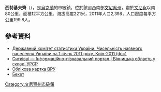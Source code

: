 {{No footnotes|time=2015-09-16T15:22:29+00:00}}
'''西特基夫齊'''（{{lang-uk|Ситківці}}），是[[烏克蘭|烏克蘭]]的市級鎮，位於該國西南部[[文尼察州|文尼察州]]，處於[[文尼察|文尼察]]以南80公里，面積12平方公里，海拔高度221米，2011年人口2,398，人口密度每平方公里199.8人。

==參考資料==
*[https://web.archive.org/web/20121010205321/http://stat6.stat.lviv.ua/PXWEB2007/ukr/publ/2011/chnas.zip Державний комітет статистики України. Чисельність наявного населення України на 1 січня 2011 року, Київ-2011 (doc)]
* [http://imsu-vinnycja.com/mista-i-sela-vinnyckoi-oblasti/nemyrivskyj-rajon/sytkivci.html Ситківці — Інформаційно-пізнавальний портал | Вінницька область у складі УРСР] {{Wayback|url=http://imsu-vinnycja.com/mista-i-sela-vinnyckoi-oblasti/nemyrivskyj-rajon/sytkivci.html |date=20210109193250 }}
* [http://gska2.rada.gov.ua/pls/z7502/A007?rdat1=22.06.2008&rf7691=6841 Облікова картка ВРУ]{{Dead link|date=2018年6月 |bot=InternetArchiveBot |fix-attempted=no }}
* [http://beket.com.ua/vinnickaja/sitkovcy/ Бекет] {{Wayback|url=http://beket.com.ua/vinnickaja/sitkovcy/ |date=20201128200950 }}

{{coord|48|54|31|N|29|12|4|E|scale:30000|display=title}}

{{DEFAULTSORT:Ситківці}}
[[Category:文尼察州市級鎮|Category:文尼察州市級鎮]]


{{Vinnytsia-geo-stub}}